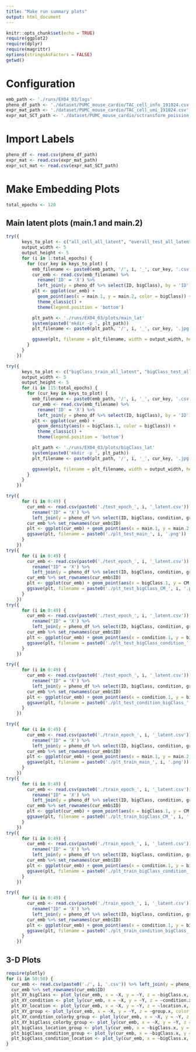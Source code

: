 ```yaml
---
title: "Make run summary plots"
output: html_document
---
```


```r
knitr::opts_chunk$set(echo = TRUE)
require(ggplot2)
require(dplyr)
require(magrittr)
options(stringsAsFactors = FALSE)
getwd()
```

# Configuration

```r
emb_path <- './runs/EX04_03/logs'
pheno_df_path <- './dataset/PUMC_mouse_cardio/TAC_cell_info_191024.csv'
expr_mat_path <- './dataset/PUMC_mouse_cardio/TAC_cell_umi_191024.csv'
expr_mat_SCT_path <- './dataset/PUMC_mouse_cardio/sctransform_poission_res.csv.gz'
```

# Import Labels

```r
pheno_df <- read.csv(pheno_df_path)
expr_mat <- read.csv(expr_mat_path)
expr_sct_mat <- read.csv(expr_mat_SCT_path)
```

# Make Embedding Plots

```r
total_epochs <- 120
```

## Main latent plots (main.1 and main.2)


```r
try({
      keys_to_plot <- c("all_cell_all_latent", "overall_test_all_latent", "overall_train_all_latent")
      output_width <- 5
      output_height <- 5
      for (i in 1:total_epochs) {
        for (cur_key in keys_to_plot) {
          emb_filename <- paste0(emb_path, '/', i, '_', cur_key, '.csv')
          cur_emb <- read.csv(emb_filename) %>%
            rename('ID' = 'X') %>%
            left_join(y = pheno_df %>% select(ID, bigClass), by = 'ID')
          plt <- ggplot(cur_emb) +
            geom_point(aes(x = main.1, y = main.2, color = bigClass)) +
            theme_classic() +
            theme(legend.position = 'bottom')

          plt_path <- './runs/EX04_03/plots/main_lat'
          system(paste0('mkdir -p ', plt_path))
          plt_filename <- paste0(plt_path, '/', i, '_', cur_key, '.jpg')

          ggsave(plt, filename = plt_filename, width = output_width, height = output_height)
        }
      }
    })
```

```r
try({
      keys_to_plot <- c("bigClass_train_all_latent", "bigClass_test_all_latent")
      output_width <- 5
      output_height <- 5
      for (i in 115:total_epochs) {
        for (cur_key in keys_to_plot) {
          emb_filename <- paste0(emb_path, '/', i, '_', cur_key, '.csv')
          cur_emb <- read.csv(emb_filename) %>%
            rename('ID' = 'X') %>%
            left_join(y = pheno_df %>% select(ID, bigClass), by = 'ID')
          plt <- ggplot(cur_emb) +
            geom_density(aes(x = bigClass.1, color = bigClass)) +
            theme_classic() +
            theme(legend.position = 'bottom')

          plt_path <- './runs/EX04_03/plots/bigClass_lat'
          system(paste0('mkdir -p ', plt_path))
          plt_filename <- paste0(plt_path, '/', i, '_', cur_key, '.jpg')

          ggsave(plt, filename = plt_filename, width = output_width, height = output_height)
        }
      }
    })
```

```r
try({
      for (i in 0:49) {
        cur_emb <- read.csv(paste0('./test_epoch_', i, '_latent.csv')) %>%
          rename("ID" = 'X') %>%
          left_join(y = pheno_df %>% select(ID, bigClass, condition, group, location), by = "ID")
        cur_emb %>% set_rownames(cur_emb$ID)
        plt <- ggplot(cur_emb) + geom_point(aes(x = main.1, y = main.2, color = bigClass))
        ggsave(plt, filename = paste0('./plt_test_main_', i, '.png'))
      }
    })
try({
      for (i in 0:49) {
        cur_emb <- read.csv(paste0('./test_epoch_', i, '_latent.csv')) %>%
          rename("ID" = 'X') %>%
          left_join(y = pheno_df %>% select(ID, bigClass, condition, group, location), by = "ID")
        cur_emb %>% set_rownames(cur_emb$ID)
        plt <- ggplot(cur_emb) + geom_point(aes(x = bigClass.1, y = CM.1, color = bigClass))
        ggsave(plt, filename = paste0('./plt_test_bigClass_CM_', i, '.png'))
      }
    })
try({
      for (i in 0:49) {
        cur_emb <- read.csv(paste0('./test_epoch_', i, '_latent.csv')) %>%
          rename("ID" = 'X') %>%
          left_join(y = pheno_df %>% select(ID, bigClass, condition, group, location), by = "ID")
        cur_emb %>% set_rownames(cur_emb$ID)
        plt <- ggplot(cur_emb) + geom_point(aes(x = condition.1, y = bigClass.1, color = bigClass, shape = condition))
        ggsave(plt, filename = paste0('./plt_test_bigClass_condition_', i, '.png'))
      }
    })

try({
      for (i in 0:49) {
        cur_emb <- read.csv(paste0('./test_epoch_', i, '_latent.csv')) %>%
          rename("ID" = 'X') %>%
          left_join(y = pheno_df %>% select(ID, bigClass, condition, group, location), by = "ID")
        cur_emb %>% set_rownames(cur_emb$ID)
        plt <- ggplot(cur_emb) + geom_point(aes(x = condition.1, y = bigClass.1, color = condition, shape = bigClass))
        ggsave(plt, filename = paste0('./plt_test_condition_bigClass_', i, '.png'))
      }
    })

try({
      for (i in 0:49) {
        cur_emb <- read.csv(paste0('./train_epoch_', i, '_latent.csv')) %>%
          rename("ID" = 'X') %>%
          left_join(y = pheno_df %>% select(ID, bigClass, condition, group, location), by = "ID")
        cur_emb %>% set_rownames(cur_emb$ID)
        plt <- ggplot(cur_emb) + geom_point(aes(x = main.1, y = main.2, color = bigClass))
        ggsave(plt, filename = paste0('./plt_train_main_', i, '.png'))
      }
    })
try({
      for (i in 0:49) {
        cur_emb <- read.csv(paste0('./train_epoch_', i, '_latent.csv')) %>%
          rename("ID" = 'X') %>%
          left_join(y = pheno_df %>% select(ID, bigClass, condition, group, location), by = "ID")
        cur_emb %>% set_rownames(cur_emb$ID)
        plt <- ggplot(cur_emb) + geom_point(aes(x = bigClass.1, y = CM.1, color = bigClass))
        ggsave(plt, filename = paste0('./plt_train_bigClass_CM_', i, '.png'))
      }
    })
try({
      for (i in 0:49) {
        cur_emb <- read.csv(paste0('./train_epoch_', i, '_latent.csv')) %>%
          rename("ID" = 'X') %>%
          left_join(y = pheno_df %>% select(ID, bigClass, condition, group, location), by = "ID")
        cur_emb %>% set_rownames(cur_emb$ID)
        plt <- ggplot(cur_emb) + geom_point(aes(x = condition.1, y = bigClass.1, color = bigClass, shape = condition))
        ggsave(plt, filename = paste0('./plt_train_bigClass_condition_', i, '.png'))
      }
    })

try({
      for (i in 0:49) {
        cur_emb <- read.csv(paste0('./train_epoch_', i, '_latent.csv')) %>%
          rename("ID" = 'X') %>%
          left_join(y = pheno_df %>% select(ID, bigClass, condition, group, location), by = "ID")
        cur_emb %>% set_rownames(cur_emb$ID)
        plt <- ggplot(cur_emb) + geom_point(aes(x = condition.1, y = bigClass.1, color = condition, shape = bigClass))
        ggsave(plt, filename = paste0('./plt_train_condition_bigClass_', i, '.png'))
      }
    })
```


## 3-D Plots

```r
require(plotly)
for (i in 50:50) {
  cur_emb <- read.csv(paste0('./', i, '.csv')) %>% left_join(y = pheno_df %>% select(ID, bigClass, condition, location, group), by = "ID")
  cur_emb %>% set_rownames(cur_emb$ID)
  plt_XY_bigClass <- plot_ly(cur_emb, x = ~X, y = ~Y, z = ~bigClass.x, color = ~bigClass.y, hovertext = ~condition.y)
  plt_XY_condition <- plot_ly(cur_emb, x = ~X, y = ~Y, z = ~condition.x, color = ~condition.y, hovertext = ~bigClass.y)
  plt_XY_location <- plot_ly(cur_emb, x = ~X, y = ~Y, z = ~location.x, color = ~location.y, hovertext = ~bigClass.y)
  plt_XY_group <- plot_ly(cur_emb, x = ~X, y = ~Y, z = ~group.x, color = ~group.y, hovertext = ~bigClass.y)
  plt_XY_condition_colorby_group <- plot_ly(cur_emb, x = ~X, y = ~Y, z = ~condition.x, color = ~paste0(group.y, '_', bigClass.y), hovertext = ~bigClass.y)
  plt_XY_bigClass_colorby_group <- plot_ly(cur_emb, x = ~X, y = ~Y, z = ~bigClass.x, color = ~paste0(group.y, '_', bigClass.y), hovertext = ~bigClass.y)
  plt_bigClass_location_group <- plot_ly(cur_emb, x = ~bigClass.x, y = ~location.x, z = ~group.x, color = ~paste0(bigClass.y, '_', location.y, '_', group.y))
  plt_bigClass_condition_group <- plot_ly(cur_emb, x = ~bigClass.x, y = ~condition.x, z = ~group.x, color = ~paste0(bigClass.y, '_', condition.y, '_', group.y))
  plt_bigClass_condition_location <- plot_ly(cur_emb, x = ~bigClass.x, y = ~condition.x, z = ~location.x, color = ~paste0(bigClass.y, '_', condition.y, '_', location.y))
}

```

